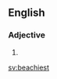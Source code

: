 ==English==

===Adjective===
{{head|en|adjective superlative form}}

# {{en-superlative of|beachy}}

[[sv:beachiest]]